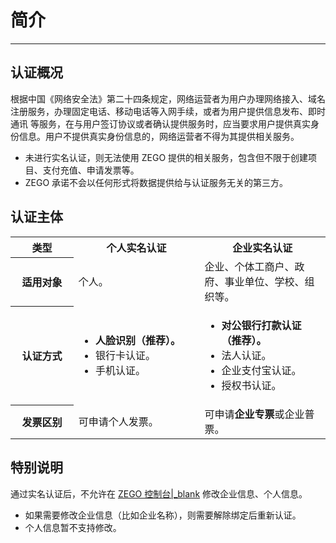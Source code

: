 # 简介

- - -

## 认证概况

根据中国《网络安全法》第二十四条规定，网络运营者为用户办理网络接入、域名注册服务，办理固定电话、移动电话等入网手续，或者为用户提供信息发布、即时通讯 等服务，在与用户签订协议或者确认提供服务时，应当要求用户提供真实身份信息。用户不提供真实身份信息的，网络运营者不得为其提供相关服务。

<div class="mk-warning">

- 未进行实名认证，则无法使用 ZEGO 提供的相关服务，包含但不限于创建项目、支付充值、申请发票等。
- ZEGO 承诺不会以任何形式将数据提供给与认证服务无关的第三方。
</div>


## 认证主体

<table>
  <colgroup>
    <col width="20%">
    <col width="40%">
    <col width="40%">
  </colgroup>
  <tbody><tr>
    <th>类型</th>
    <th>个人实名认证</th>
    <th>企业实名认证</th>
  </tr>
  <tr>
    <th>适用对象</th>
    <td>个人。</td>
    <td>企业、个体工商户、政府、事业单位、学校、组织等。</td>
  </tr>
  <tr>
    <th>认证方式</th>
    <td><ul><li><b>人脸识别（推荐）。</b></li><li>银行卡认证。</li><li>手机认证。</li></ul></td>
    <td><ul><li><b>对公银行打款认证（推荐）。</b></li><li>法人认证。</li><li>企业支付宝认证。</li><li>授权书认证。</li></ul></td>
  </tr>
  <tr>
    <th>发票区别</th>
    <td>可申请个人发票。</td>
    <td>可申请<b>企业专票</b>或企业普票。</td>
  </tr>
</tbody></table>


## 特别说明

通过实名认证后，不允许在 [ZEGO 控制台\|_blank](https://console.zego.im) 修改企业信息、个人信息。

<div class="mk-hint">

- 如果需要修改企业信息（比如企业名称），则需要解除绑定后重新认证。
- 个人信息暂不支持修改。
</div>
